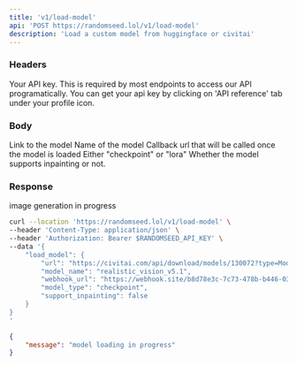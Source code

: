 ```yaml
---
title: 'v1/load-model'
api: 'POST https://randomseed.lol/v1/load-model'
description: 'Load a custom model from huggingface or civitai'
---
```

### Headers

<ParamField header="Authorization" type="string">
  Your API key. This is required by most endpoints to access our API programatically. You can get your api key by clicking on 'API reference' tab under your profile icon.
</ParamField>

### Body

<ParamField body="url" type="string" required>
  Link to the model
</ParamField>

<ParamField body="model_name" type="string" required>
  Name of the model
</ParamField>

<ParamField body="webhook_url" type="string" required>
  Callback url that will be called once the model is loaded
</ParamField>

<ParamField body="model_type" type="string" required>
  Either "checkpoint" or "lora"
</ParamField>

<ParamField body="support_inpainting" type="boolean">
  Whether the model supports inpainting or not.
</ParamField>

### Response

<ResponseField name="message" type="string">
  image generation in progress
</ResponseField>

<RequestExample>

```bash Example Request
curl --location 'https://randomseed.lol/v1/load-model' \
--header 'Content-Type: application/json' \
--header 'Authorization: Bearer $RANDOMSEED_API_KEY' \
--data '{
    "load_model": {
        "url": "https://civitai.com/api/download/models/130072?type=Model&format=SafeTensor&size=full&fp=fp16",
        "model_name": "realistic_vision_v5.1",
        "webhook_url": "https://webhook.site/b8d78e3c-7c73-478b-b446-0337d78513da",
        "model_type": "checkpoint",
        "support_inpainting": false
    }
}
'
```
</RequestExample>

<ResponseExample>

```json Response
{
    "message": "model loading in progress"
}
```
</ResponseExample>
